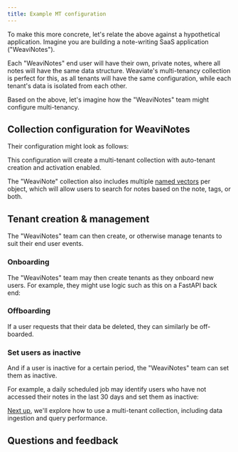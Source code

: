 ```yaml
---
title: Example MT configuration
---
```



To make this more concrete, let's relate the above against a hypothetical application. Imagine you are building a note-writing SaaS application ("WeaviNotes").

Each "WeaviNotes" end user will have their own, private notes, where all notes will have the same data structure. Weaviate's multi-tenancy collection is perfect for this, as all tenants will have the same configuration, while each tenant's data is isolated from each other.

Based on the above, let's imagine how the "WeaviNotes" team might configure multi-tenancy.

## <i class="fa-solid fa-chevron"></i> Collection configuration for WeaviNotes

Their configuration might look as follows:

<FilteredTextBlock
  text={PyCode}
  startMarker="# WeaviNotesMTConfig"
  endMarker="# END WeaviNotesMTConfig"
  language="py"
/>

This configuration will create a multi-tenant collection with auto-tenant creation and activation enabled.

The "WeaviNote" collection also includes multiple [named vectors](../named_vectors/index.md) per object, which will allow users to search for notes based on the note, tags, or both.

## <i class="fa-solid fa-chevron"></i> Tenant creation & management

The "WeaviNotes" team can then create, or otherwise manage tenants to suit their end user events.

### <i class="fa-solid fa-code"></i> Onboarding

The "WeaviNotes" team may then create tenants as they onboard new users. For example, they might use logic such as this on a FastAPI back end:

<FilteredTextBlock
  text={PyCode}
  startMarker="# WeaviNotesNewUser"
  endMarker="# END WeaviNotesNewUser"
  language="py"
/>

### <i class="fa-solid fa-code"></i> Offboarding

If a user requests that their data be deleted, they can similarly be off-boarded.

<FilteredTextBlock
  text={PyCode}
  startMarker="# WeaviNotesOffboardUser"
  endMarker="# END WeaviNotesOffboardUser"
  language="py"
/>

### <i class="fa-solid fa-code"></i> Set users as inactive

And if a user is inactive for a certain period, the "WeaviNotes" team can set them as inactive.

For example, a daily scheduled job may identify users who have not accessed their notes in the last 30 days and set them as inactive:

<FilteredTextBlock
  text={PyCode}
  startMarker="# WeaviNotesSetUsersInactive"
  endMarker="# END WeaviNotesSetUsersInactive"
  language="py"
/>

[Next up](./300_usage.mdx), we'll explore how to use a multi-tenant collection, including data ingestion and query performance.

## Questions and feedback


<DocsFeedback/>

